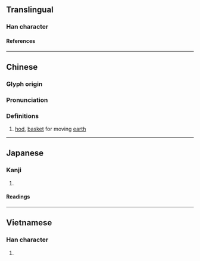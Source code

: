 {{character info}}
==Translingual==

===Han character===
{{Han char|rn=75|rad=木|as=07|sn=11|four=46914|canj=DWG|ids=⿰木里}}

====References====
{{Han ref|kx=0530.130|dkj=14874|dj=0918.110|hdz=21213.030|uh=68A9}}

----

==Chinese==
{{zh-forms}}

===Glyph origin===
{{Han etym}}

===Pronunciation===
{{zh-pron
|m=lí
|c=lei4,lei5
|mc=y
|oc=y
|ma=
|cat=n
}}

===Definitions===
{{zh-hanzi}}

# [[hod]], [[basket]] for moving [[earth]]

----

==Japanese==

===Kanji===
{{ja-kanji|grade=|rs=木07}}

# {{rfdef|ja|sort=木07}}

====Readings====
{{ja-readings
|on=り, し, じ
|kun=すき
}}

----

==Vietnamese==

===Han character===
{{vi-readings|rs=木07|reading=lái}}

# {{rfdef|vi|sort=木07}}